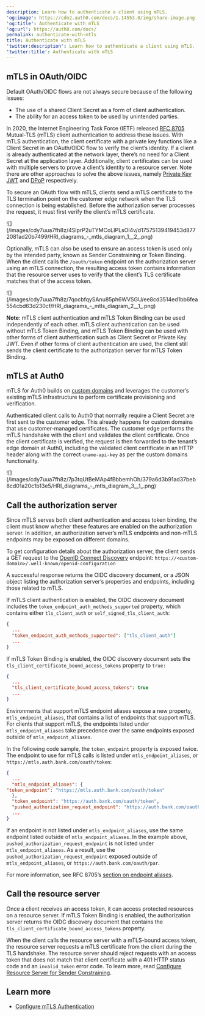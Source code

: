 ```yaml
---
description: Learn how to authenticate a client using mTLS.
'og:image': https://cdn2.auth0.com/docs/1.14553.0/img/share-image.png
'og:title': Authenticate with mTLS
'og:url': https://auth0.com/docs/
permalink: authenticate-with-mtls
title: Authenticate with mTLS
'twitter:description': Learn how to authenticate a client using mTLS.
'twitter:title': Authenticate with mTLS
---
```

## mTLS in OAuth/OIDC

Default <Tooltip tip="OAuth 2.0: Authorization framework that defines authorization protocols and workflows." cta="View Glossary" href="/docs/glossary?term=OAuth">OAuth</Tooltip>/OIDC flows are not always secure because of the following issues:

* The use of a shared <Tooltip tip="Client Secret: Secret used by a client (application) to authenticate with the Authorization Server; it should be known to only the client and the Authorization Server and must be sufficiently random to not be guessable." cta="View Glossary" href="/docs/glossary?term=Client+Secret">Client Secret</Tooltip> as a form of client authentication.
* The ability for an <Tooltip tip="Access Token: Authorization credential, in the form of an opaque string or JWT, used to access an API." cta="View Glossary" href="/docs/glossary?term=access+token">access token</Tooltip> to be used by unintended parties.

In 2020, the Internet Engineering Task Force (IETF) released [RFC 8705](https://www.rfc-editor.org/rfc/rfc8705) Mutual-TLS (mTLS) client authentication to address these issues. With mTLS authentication, the client certificate with a private key functions like a Client Secret in an OAuth/OIDC flow to verify the client’s identity. If a client is already authenticated at the network layer, there’s no need for a Client Secret at the application layer. Additionally, client certificates can be used with multiple servers to prove a client’s identity to a <Tooltip tip="Resource Server: Server hosting protected resources. Resource servers accept and respond to protected resource requests." cta="View Glossary" href="/docs/glossary?term=resource+server">resource server</Tooltip>. Note there are other approaches to solve the above issues, namely [Private Key JWT](/docs/get-started/authentication-and-authorization-flow/authenticate-with-private-key-jwt) and [DPoP](https://datatracker.ietf.org/doc/html/rfc9449) respectively.

To secure an OAuth flow with mTLS, clients send a mTLS certificate to the TLS termination point on the customer edge network when the TLS connection is being established. Before the <Tooltip tip="Authorization Server: Centralized server that contributes to defining the boundaries of a user’s access. For example, your authorization server can control the data, tasks, and features available to a user." cta="View Glossary" href="/docs/glossary?term=authorization+server">authorization server</Tooltip> processes the request, it must first verify the client’s mTLS certificate.

<Frame>![](/images/cdy7uua7fh8z/4SlprP2uTYMCoLIPLsOl4v/d17575139419453d8772081ad20b7499/HRI_diagrams_-_mtls_diagram_1__2_.png)</Frame>

Optionally, mTLS can also be used to ensure an access token is used only by the intended party, known as Sender Constraining or Token Binding. When the client calls the `/oauth/token` endpoint on the authorization server using an mTLS connection, the resulting access token contains information that the resource server uses to verify that the client’s TLS certificate matches that of the access token.

<Frame>![](/images/cdy7uua7fh8z/7qocbfqySAnu85ph6WVSGU/ee8cd3514ed1bb6fea554cbd63d230cf/HRI_diagrams_-_mtls_diagram_2__1_.png)</Frame>

**Note**: mTLS client authentication and mTLS Token Binding can be used independently of each other. mTLS client authentication can be used without mTLS Token Binding, and mTLS Token Binding can be used with other forms of client authentication such as Client Secret or Private Key <Tooltip tip="JSON Web Token (JWT): Standard ID Token format (and often Access Token format) used to represent claims securely between two parties." cta="View Glossary" href="/docs/glossary?term=JWT">JWT</Tooltip>. Even if other forms of client authentication are used, the client still sends the client certificate to the authorization server for mTLS Token Binding.

## mTLS at Auth0

mTLS for Auth0 builds on [custom domains](/docs/customize/custom-domains) and leverages the customer’s existing mTLS infrastructure to perform certificate provisioning and verification.

Authenticated client calls to Auth0 that normally require a Client Secret are first sent to the customer edge. This already happens for <Tooltip tip="Custom Domain: Third-party domain with a specialized, or vanity, name." cta="View Glossary" href="/docs/glossary?term=custom+domains">custom domains</Tooltip> that use customer-managed certificates. The customer edge performs the mTLS handshake with the client and validates the client certificate. Once the client certificate is verified, the request is then forwarded to the tenant’s edge domain at Auth0, including the validated client certificate in an HTTP header along with the correct `cname-api-key` as per the custom domains functionality.

<Frame>![](/images/cdy7uua7fh8z/7p3tqUtBeMAp4fBbbemhOh/379a6d3b91ad37beb8cd01a20c1b13e5/HRI_diagrams_-_mtls_diagram_3__1_.png)</Frame>

## Call the authorization server

Since mTLS serves both client authentication and access token binding, the client must know whether these features are enabled on the authorization server. In addition, an authorization server’s mTLS endpoints and non-mTLS endpoints may be exposed on different domains.

To get configuration details about the authorization server, the client sends a GET request to the [OpenID Connect Discovery](https://openid.net/specs/openid-connect-discovery-1_0.html) endpoint: `https://<custom-domain>/.well-known/openid-configuration`

A successful response returns the OIDC discovery document, or a JSON object listing the authorization server’s properties and endpoints, including those related to mTLS.

If mTLS client authentication is enabled, the OIDC discovery document includes the `token_endpoint_auth_methods_supported` property, which contains either `tls_client_auth` or `self_signed_tls_client_auth`:

```json lines
{
  ...
  "token_endpoint_auth_methods_supported": ["tls_client_auth"]
  ...
}
```






If mTLS Token Binding is enabled, the OIDC discovery document sets the  `tls_client_certificate_bound_access_tokens` property to `true:`

```json lines
{
  ...
  "tls_client_certificate_bound_access_tokens": true
  ...
}
```






Environments that support mTLS endpoint aliases expose a new property, `mtls_endpoint_aliases`, that contains a list of endpoints that support mTLS. For clients that support mTLS, the endpoints listed under `mtls_endpoint_aliases` take precedence over the same endpoints exposed outside of `mtls_endpoint_aliases`.

In the following code sample, the `token_endpoint` property is exposed twice. The endpoint to use for mTLS calls is listed under `mtls_endpoint_aliases`, or `https://mtls.auth.bank.com/oauth/token`:

```json lines
{
  ...
  "mtls_endpoint_aliases": {
"token_endpoint": "https://mtls.auth.bank.com/oauth/token"
  },
  "token_endpoint": "https://auth.bank.com/oauth/token",
  "pushed_authorization_request_endpoint": "https://auth.bank.com/oauth/par",
  ...
}
```






If an endpoint is not listed under `mtls_endpoint_aliases`, use the same endpoint listed outside of `mtls_endpoint_aliases`. In the example above, `pushed_authorization_request_endpoint` is not listed under `mtls_endpoint_aliases`. As a result, use the `pushed_authorization_request_endpoint` exposed outside of `mtls_endpoint_aliases`, or `https://auth.bank.com/oauth/par`.

For more information, see RFC 8705’s [section on endpoint aliases](https://www.rfc-editor.org/rfc/rfc8705#name-metadata-for-mutual-tls-end).

## Call the resource server

Once a client receives an access token, it can access protected resources on a resource server. If mTLS Token Binding is enabled, the authorization server returns the OIDC discovery document that contains the `tls_client_certificate_bound_access_tokens` property.

When the client calls the resource server with a mTLS-bound access token, the resource server requests a mTLS certificate from the client during the TLS handshake. The resource server should reject requests with an access token that does not match that client certificate with a 401 HTTP status code and an `invalid_token` error code. To learn more, read [Configure Resource Server for Sender Constraining](/docs/secure/sender-constraining/configure-sender-constraining/configure-resource-server-for-sender-constraining).

## Learn more

* [Configure mTLS Authentication](/docs/get-started/applications/configure-mtls)
